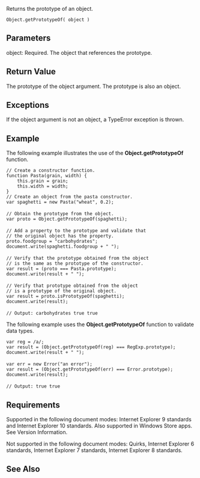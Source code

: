 Returns the prototype of an object.

 Object.getPrototypeOf( object )

==Parameters==
; object: Required. The object that references the prototype.

==Return Value==
The prototype of the object argument. The prototype is also an object.


==Exceptions==
If the object argument is not an object, a TypeError exception is thrown.


==Example==
The following example illustrates the use of the '''Object.getPrototypeOf''' function.

 // Create a constructor function.
 function Pasta(grain, width) {
     this.grain = grain;
     this.width = width;
 }
 // Create an object from the pasta constructor.
 var spaghetti = new Pasta("wheat", 0.2);
 
 // Obtain the prototype from the object.
 var proto = Object.getPrototypeOf(spaghetti);
 
 // Add a property to the prototype and validate that
 // the original object has the property.
 proto.foodgroup = "carbohydrates";
 document.write(spaghetti.foodgroup + " ");
 
 // Verify that the prototype obtained from the object
 // is the same as the prototype of the constructor.
 var result = (proto === Pasta.prototype);
 document.write(result + " ");
 
 // Verify that prototype obtained from the object
 // is a prototype of the original object.
 var result = proto.isPrototypeOf(spaghetti);
 document.write(result);
 
 // Output: carbohydrates true true
The following example uses the '''Object.getPrototypeOf''' function to validate data types.

 var reg = /a/;
 var result = (Object.getPrototypeOf(reg) === RegExp.prototype);
 document.write(result + " ");
 
 var err = new Error("an error");
 var result = (Object.getPrototypeOf(err) === Error.prototype);
 document.write(result);
 
 // Output: true true

==Requirements==
Supported in the following document modes: Internet Explorer 9 standards and Internet Explorer 10 standards. Also supported in Windows Store apps. See Version Information.

Not supported in the following document modes: Quirks, Internet Explorer 6 standards, Internet Explorer 7 standards, Internet Explorer 8 standards.


==See Also==

              

              

